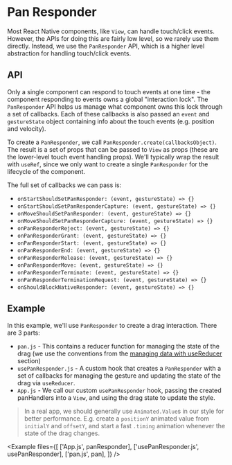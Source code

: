 
# Pan Responder

Most React Native components, like `View`, can handle touch/click events. However, the APIs for doing this are fairly low level, so we rarely use them directly. Instead, we use the `PanResponder` API, which is a higher level abstraction for handling touch/click events.

## API

Only a single component can respond to touch events at one time - the component responding to events owns a global "interaction lock". The `PanResponder` API helps us manage what component owns this lock through a set of callbacks. Each of these callbacks is also passed an `event` and `gestureState` object containing info about the touch events (e.g. position and velocity).

To create a `PanResponder`, we call `PanResponder.create(callbacksObject)`. The result is a set of props that can be passed to `View` as props (these are the lower-level touch event handling props). We'll typically wrap the result with `useRef`, since we only want to create a single `PanResponder` for the lifecycle of the component.

The full set of callbacks we can pass is:

- `onStartShouldSetPanResponder: (event, gestureState) => {}`
- `onStartShouldSetPanResponderCapture: (event, gestureState) => {}`
- `onMoveShouldSetPanResponder: (event, gestureState) => {}`
- `onMoveShouldSetPanResponderCapture: (event, gestureState) => {}`
- `onPanResponderReject: (event, gestureState) => {}`
- `onPanResponderGrant: (event, gestureState) => {}`
- `onPanResponderStart: (event, gestureState) => {}`
- `onPanResponderEnd: (event, gestureState) => {}`
- `onPanResponderRelease: (event, gestureState) => {}`
- `onPanResponderMove: (event, gestureState) => {}`
- `onPanResponderTerminate: (event, gestureState) => {}`
- `onPanResponderTerminationRequest: (event, gestureState) => {}`
- `onShouldBlockNativeResponder: (event, gestureState) => {}`

## Example

In this example, we'll use `PanResponder` to create a drag interaction. There are 3 parts:

- `pan.js` - This contains a reducer function for managing the state of the drag (we use the conventions from the [managing data with useReducer](/app/data_management/usereducer) section)
- `usePanResponder.js` - A custom hook that creates a `PanResponder` with a set of callbacks for managing the gesture and updating the state of the drag via `useReducer`.
- `App.js` - We call our custom `usePanResponder` hook, passing the created panHandlers into a `View`, and using the drag state to update the style.

> In a real app, we should generally use `Animated.Value`s in our style for better performance. E.g. create a `positionY` animated value from `initialY` and `offsetY`, and start a fast `.timing` animation whenever the state of the drag changes.

<Example
  files={[
    ['App.js', panResponder],
    ['usePanResponder.js', usePanResponder],
    ['pan.js', pan],
  ]}
/>
